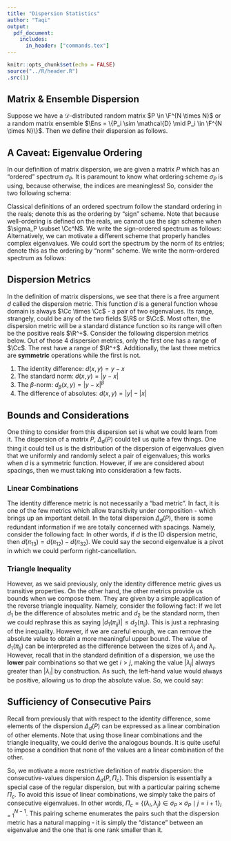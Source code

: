 ```yaml
---
title: "Dispersion Statistics"
author: "Taqi"
output: 
  pdf_document:
    includes: 
      in_header: ["commands.tex"]
---
```


```r
knitr::opts_chunk$set(echo = FALSE)
source("../R/header.R")
.src(1)
```

## Matrix & Ensemble Dispersion

<!-- Suppose we have a random matrix $P$ or a random matrix ensemble $\Ens = \{P_i \sim \Normal(0,1) \mid \Cc^*\}_{i = 1}^n$ of complex Hermitian standard normal matrices. Suppose we have the ordered spectrum of $P$, $\sigma_P$ at hand. -->

<!-- Then, we define the dispersion of a matrix as follows. -->

Suppose we have a $\mathcal{D}$-distributed random matrix $P \in \F^{N \times N}$ or a random matrix ensemble $\Ens = \{P_i \sim \mathcal{D} \mid P_i \in \F^{N \times N}\}$. Then we define their dispersion as follows. 

\begin{definition}[Dispersion]
The dispersion of a matrix $P \in \F^{N \times N}$ with respect to a dispersion metric $d: \Cc \times \Cc \to \F$, call it $\Delta_d(P)$, is defined as follows. Suppose $\sigma_P$ is the ordered spectrum of $P$ where $\sigma_P = \{\lambda_1, \dots, \lambda_N\}$. Then, let $\Pi_> = \{\pi_{ij} = (\lambda_i,\lambda_j) \in \sigma_P \times \sigma_P \mid i > j\}$ be the set of unique lower-pair (<) combinations of ordered eigenvalues. Then, the dispersion of $P$ with respect to $d$ is simply the set $\Delta_d(P)=\{d(\lambda_i ,\lambda_j) \mid \pi_{ij} \in \Pi_<\}$. In the case we choose a different pairing scheme $\Pi_0$, we simply denote the dispersion as $\Delta_d(P, \Pi_0)$.
\end{definition}

\begin{definition}[Ensemble Dispersion]
If we have an ensemble $\Ens$, then we can naturally extend the definition of $\Delta_d(\Ens)$. To take the dispersion of an ensemble, simply take the union of the dispersions of each of its matrices. In other words, if $\Ens = \{P_i \sim \mathcal{D} \mid \F\}$, then $\Delta_d(\Ens) = \bigcup_{i=1}^N \Delta_d(P_i)$.
\end{definition}

## A Caveat: Eigenvalue Ordering

In our definition of matrix dispersion, we are given a matrix $P$ which has an "ordered" spectrum $\sigma_P$. It is paramount to know what ordering scheme $\sigma_P$ is using, because otherwise, the indices are meaningless! So, consider the two following schema:

Classical definitions of an ordered spectrum follow the standard ordering in the reals; denote this as the ordering by "sign" scheme. Note that because well-ordering is defined on the reals, we cannot use the sign scheme when $\sigma_P \subset \Cc^N$. We write the sign-ordered spectrum as follows:
\begin{align*}
\sigma_P = \{\lambda_j : \lambda_1 \geq \lambda_2 \geq \dots \geq \lambda_N\}_{j = 1}^N
\end{align*}
Alternatively, we can motivate a different scheme that properly handles complex eigenvalues. We could sort the spectrum by the norm of its entries; denote this as the ordering by "norm" scheme. We write the norm-ordered spectrum as follows:
\begin{align*}
\sigma_P = \{\lambda_j : |\lambda_1| \geq |\lambda_2| \geq \dots \geq |\lambda_N|\}_{j = 1}^N
\end{align*}


## Dispersion Metrics

In the definition of matrix dispersions, we see that there is a free argument $d$ called the dispersion metric. This function $d$ is a general function whose domain is always $\Cc \times \Cc$ - a pair of two eigenvalues. Its range, strangely, could be any of the two fields $\R$ or $\Cc$. Most often, the dispersion metric will be a standard distance function so its range will often be the positive reals $\R^+$. Consider the following dispersion metrics below. Out of those 4 dispersion metrics, only the first one has a range of $\Cc$. The rest have a range of $\R^+$. Additionally, the last three metrics are **symmetric** operations while the first is not.

1. The identity difference: $d(x,y) = y - x$
1. The standard norm: $d(x,y) = |y - x|$
1. The $\beta$-norm: $d_\beta(x,y) = |y - x|^\beta$
1. The difference of absolutes: $d(x,y) = |y| - |x|$

\newpage

## Bounds and Considerations

One thing to consider from this dispersion set is what we could learn from it. The dispersion of a matrix $P$, $\Delta_d(P)$ could tell us quite a few things. One thing it could tell us is the distribution of the dispersion of eigenvalues given that we uniformly and randomly select a pair of eigenvalues; this works when $d$ is a symmetric function. However, if we are considered about spacings, then we must taking into consideration a few facts.

### Linear Combinations

The identity difference metric is not necessarily a "bad metric". In fact, it is one of the few metrics which allow transitivity under composition - which brings up an important detail. In the total dispersion $\Delta_d(P)$, there is some redundant information if we are totally concerned with spacings. Namely, consider the following fact:
\begin{align*}
\lambda_1 - \lambda_3 = (\lambda_1 - \lambda_2) - (\lambda_3 - \lambda_2)
\end{align*}
In other words, if $d$ is the ID dispersion metric, then $d(\pi_{13}) = d(\pi_{12}) - d(\pi_{32})$. We could say the second eigenvalue is a pivot in which we could perform right-cancellation.

### Triangle Inequality

However, as we said previously, only the identity difference metric gives us transitive properties. On the other hand, the other metrics provide us bounds when we compose them. They are given by a simple application of the reverse triangle inequality. Namely, consider the following fact:
\begin{align*}
||y| - |x|| \leq |y - x|
\end{align*}
If we let $d_1$ be the difference of absolutes metric and $d_2$ be the standard norm, then we could rephrase this as saying $|d_1(\pi_{ij})| \leq d_2(\pi_{ij})$. This is just a rephrasing of the inequality. However, if we are careful enough, we can remove the absolute value to obtain a more meaningful upper bound. The value of $d_1(\pi_{ij})$ can be interpreted as the difference between the sizes of $\lambda_j$ and $\lambda_i$. However, recall that in the standard definition of a dispersion, we use the **lower** pair combinations so that we get $i > j$, making the value $|\lambda_j|$ always greater than $|\lambda_i|$ by construction. As such, the left-hand value would always be positive, allowing us to drop the absolute value. So, we could say: 
\begin{align*}
d_1(\pi_{ij}) \leq d_2(\pi_{ij}) \given \pi_{ij} \in \Pi_>
\end{align*}

## Sufficiency of Consecutive Pairs

Recall from previously that with respect to the identity difference, some elements of the dispersion $\Delta_d(P)$ can be expressed as a linear combination of other elements. Note that using those linear combinations and the triangle inequality, we could derive the analogous bounds. It is quite useful to impose a condition that none of the values are a linear combination of the other. 

So, we motivate a more restrictive definition of matrix dispersion: the consecutive-values dispersion $\Delta_d(P, \Pi_c)$. This dispersion is essentially a special case of the regular dispersion, but with a particular pairing scheme $\Pi_c$. To avoid this issue of linear combinations, we simply take the pairs of consecutive eigenvalues. In other words, $\Pi_c = \{(\lambda_i, \lambda_j) \in \sigma_P \times \sigma_P  \mid j = i+1\}_{i=1}^{N-1}$. This pairing scheme enumerates the pairs such that the dispersion metric has a natural mapping - it is simply the "distance" between an eigenvalue and the one that is one rank smaller than it.

